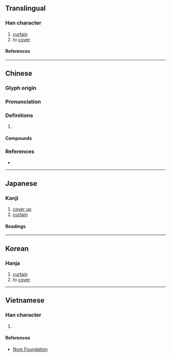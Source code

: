 {{also|帱}}
{{character info/new}}
==Translingual==

===Han character===
{{Han char|rn=50|rad=巾|as=14|sn=17|four=44241|canj=LBGNI|ids=⿰巾壽}}

# [[curtain]]
# to [[cover]]

====References====
{{Han ref|kx=0338.010|dkj=09127|dj=0644.300|hdz=10757.010|uh=5E6C}}

----

==Chinese==
{{zh-forms|s=帱}}

===Glyph origin===
{{Han etym}}

===Pronunciation===
{{zh-pron
|m=chóu
|c=dou6,tou4,cau4
|mc=y
|oc=y
|cat=
}}

===Definitions===
{{zh-hanzi}}

# {{rfdef|zh}}

====Compounds====
{{zh-der|同衾幬|覆幬}}

===References===
* {{R:yue:mfccd}}

----

==Japanese==

===Kanji===
{{ja-kanji|grade=|rs=巾14}}

# [[cover up]]
# [[curtain]]

====Readings====
{{ja-readings
|on=ちゅう, じゅ, とう, どう
|kun=とばり
}}

----

==Korean==

===Hanja===
{{ko-hanja|주}}

# [[curtain]]
# to [[cover]]

----

==Vietnamese==

===Han character===
{{vi-readings|rs=巾14|reading=[[đáo]], [[trù]]}}

# {{defn|lang=vi|sort=巾14}}

====References====
* [http://nomfoundation.org/common/nom_details.php?codepoint=5e6c Nom Foundation]